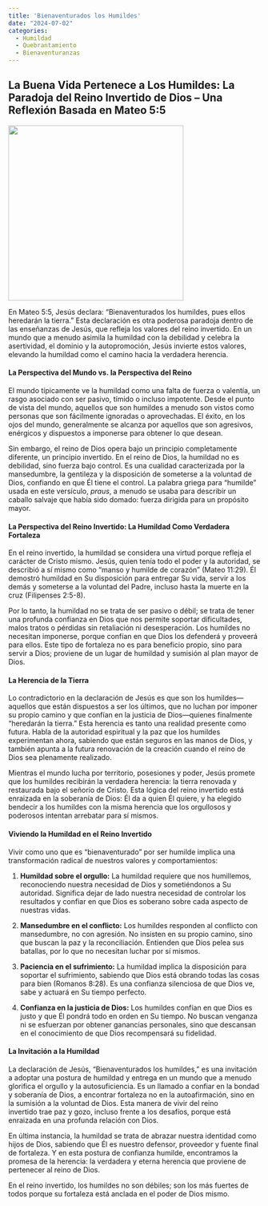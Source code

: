 ```yaml
---
title: 'Bienaventurados los Humildes'
date: "2024-07-02"
categories:
  - Humildad
  - Quebrantamiento
  - Bienaventuranzas
---
```


## La Buena Vida Pertenece a Los Humildes: La Paradoja del Reino Invertido de Dios – Una Reflexión Basada en Mateo 5:5

![](meek.webp){fig-align="center" width="350"}

En Mateo 5:5, Jesús declara: “Bienaventurados los humildes, pues ellos heredarán la tierra.” Esta declaración es otra poderosa paradoja dentro de las enseñanzas de Jesús, que refleja los valores del reino invertido. En un mundo que a menudo asimila la humildad con la debilidad y celebra la asertividad, el dominio y la autopromoción, Jesús invierte estos valores, elevando la humildad como el camino hacia la verdadera herencia.

#### La Perspectiva del Mundo vs. la Perspectiva del Reino

El mundo típicamente ve la humildad como una falta de fuerza o valentía, un rasgo asociado con ser pasivo, tímido o incluso impotente. Desde el punto de vista del mundo, aquellos que son humildes a menudo son vistos como personas que son fácilmente ignoradas o aprovechadas. El éxito, en los ojos del mundo, generalmente se alcanza por aquellos que son agresivos, enérgicos y dispuestos a imponerse para obtener lo que desean.

Sin embargo, el reino de Dios opera bajo un principio completamente diferente, un principio invertido. En el reino de Dios, la humildad no es debilidad, sino fuerza bajo control. Es una cualidad caracterizada por la mansedumbre, la gentileza y la disposición de someterse a la voluntad de Dios, confiando en que Él tiene el control. La palabra griega para "humilde" usada en este versículo, *praus*, a menudo se usaba para describir un caballo salvaje que había sido domado: fuerza dirigida para un propósito mayor.

#### La Perspectiva del Reino Invertido: La Humildad Como Verdadera Fortaleza

En el reino invertido, la humildad se considera una virtud porque refleja el carácter de Cristo mismo. Jesús, quien tenía todo el poder y la autoridad, se describió a sí mismo como "manso y humilde de corazón" (Mateo 11:29). Él demostró humildad en Su disposición para entregar Su vida, servir a los demás y someterse a la voluntad del Padre, incluso hasta la muerte en la cruz (Filipenses 2:5-8).

Por lo tanto, la humildad no se trata de ser pasivo o débil; se trata de tener una profunda confianza en Dios que nos permite soportar dificultades, malos tratos o pérdidas sin retaliación ni desesperación. Los humildes no necesitan imponerse, porque confían en que Dios los defenderá y proveerá para ellos. Este tipo de fortaleza no es para beneficio propio, sino para servir a Dios; proviene de un lugar de humildad y sumisión al plan mayor de Dios.

#### La Herencia de la Tierra

Lo contradictorio en la declaración de Jesús es que son los humildes—aquellos que están dispuestos a ser los últimos, que no luchan por imponer su propio camino y que confían en la justicia de Dios—quienes finalmente "heredarán la tierra." Esta herencia es tanto una realidad presente como futura. Habla de la autoridad espiritual y la paz que los humildes experimentan ahora, sabiendo que están seguros en las manos de Dios, y también apunta a la futura renovación de la creación cuando el reino de Dios sea plenamente realizado.

Mientras el mundo lucha por territorio, posesiones y poder, Jesús promete que los humildes recibirán la verdadera herencia: la tierra renovada y restaurada bajo el señorío de Cristo. Esta lógica del reino invertido está enraizada en la soberanía de Dios: Él da a quien Él quiere, y ha elegido bendecir a los humildes con la misma herencia que los orgullosos y poderosos intentan arrebatar para sí mismos.

#### Viviendo la Humildad en el Reino Invertido

Vivir como uno que es "bienaventurado" por ser humilde implica una transformación radical de nuestros valores y comportamientos:

1.  **Humildad sobre el orgullo:** La humildad requiere que nos humillemos, reconociendo nuestra necesidad de Dios y sometiéndonos a Su autoridad. Significa dejar de lado nuestra necesidad de controlar los resultados y confiar en que Dios es soberano sobre cada aspecto de nuestras vidas.

2.  **Mansedumbre en el conflicto:** Los humildes responden al conflicto con mansedumbre, no con agresión. No insisten en su propio camino, sino que buscan la paz y la reconciliación. Entienden que Dios pelea sus batallas, por lo que no necesitan luchar por sí mismos.

3.  **Paciencia en el sufrimiento:** La humildad implica la disposición para soportar el sufrimiento, sabiendo que Dios está obrando todas las cosas para bien (Romanos 8:28). Es una confianza silenciosa de que Dios ve, sabe y actuará en Su tiempo perfecto.

4.  **Confianza en la justicia de Dios:** Los humildes confían en que Dios es justo y que Él pondrá todo en orden en Su tiempo. No buscan venganza ni se esfuerzan por obtener ganancias personales, sino que descansan en el conocimiento de que Dios recompensará su fidelidad.

#### La Invitación a la Humildad

La declaración de Jesús, “Bienaventurados los humildes,” es una invitación a adoptar una postura de humildad y entrega en un mundo que a menudo glorifica el orgullo y la autosuficiencia. Es un llamado a confiar en la bondad y soberanía de Dios, a encontrar fortaleza no en la autoafirmación, sino en la sumisión a la voluntad de Dios. Esta manera de vivir del reino invertido trae paz y gozo, incluso frente a los desafíos, porque está enraizada en una profunda relación con Dios.

En última instancia, la humildad se trata de abrazar nuestra identidad como hijos de Dios, sabiendo que Él es nuestro defensor, proveedor y fuente final de fortaleza. Y en esta postura de confianza humilde, encontramos la promesa de la herencia: la verdadera y eterna herencia que proviene de pertenecer al reino de Dios.

En el reino invertido, los humildes no son débiles; son los más fuertes de todos porque su fortaleza está anclada en el poder de Dios mismo.
